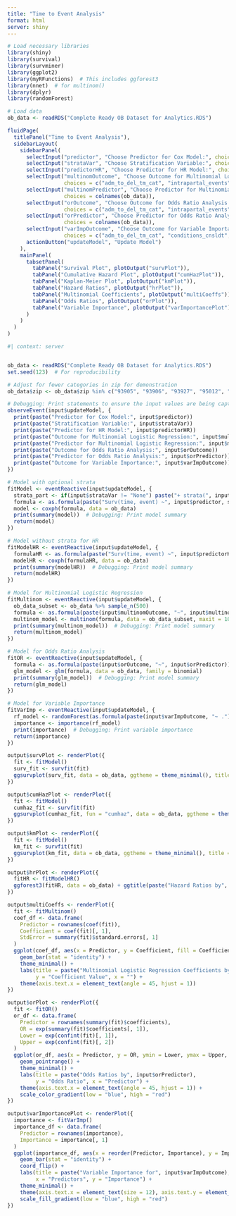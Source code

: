 ```yaml
---
title: "Time to Event Analysis"
format: html
server: shiny
---
```



```r
# Load necessary libraries
library(shiny)
library(survival)
library(survminer)
library(ggplot2)
library(myRFunctions)  # This includes ggforest3
library(nnet)  # for multinom()
library(dplyr)
library(randomForest)

# Load data
ob_data <- readRDS("Complete Ready OB Dataset for Analytics.RDS")


```

```r
fluidPage(
  titlePanel("Time to Event Analysis"),
  sidebarLayout(
    sidebarPanel(
      selectInput("predictor", "Choose Predictor for Cox Model:", choices = colnames(ob_data)),
      selectInput("strataVar", "Choose Stratification Variable:", choices = c("None", colnames(ob_data))),
      selectInput("predictorHR", "Choose Predictor for HR Model:", choices = colnames(ob_data)),
      selectInput("multinomOutcome", "Choose Outcome for Multinomial Logistic Regression:", 
                  choices = c("adm_to_del_tm_cat", "intrapartal_events", "conditions_cnsldt")),
      selectInput("multinomPredictor", "Choose Predictor for Multinomial Logistic Regression:", 
                  choices = colnames(ob_data)),
      selectInput("orOutcome", "Choose Outcome for Odds Ratio Analysis:", 
                  choices = c("adm_to_del_tm_cat", "intrapartal_events", "conditions_cnsldt")),
      selectInput("orPredictor", "Choose Predictor for Odds Ratio Analysis:", 
                  choices = colnames(ob_data)),
      selectInput("varImpOutcome", "Choose Outcome for Variable Importance:", 
                  choices = c("adm_to_del_tm_cat", "conditions_cnsldt", "cluster", "delivery_cnsldt")),
      actionButton("updateModel", "Update Model")
    ),
    mainPanel(
      tabsetPanel(
        tabPanel("Survival Plot", plotOutput("survPlot")),
        tabPanel("Cumulative Hazard Plot", plotOutput("cumHazPlot")),
        tabPanel("Kaplan-Meier Plot", plotOutput("kmPlot")),
        tabPanel("Hazard Ratios", plotOutput("hrPlot")),
        tabPanel("Multinomial Coefficients", plotOutput("multiCoeffs")),
        tabPanel("Odds Ratios", plotOutput("orPlot")),
        tabPanel("Variable Importance", plotOutput("varImportancePlot"))
      )
    )
  )
)


```

```r
#| context: server


ob_data <- readRDS("Complete Ready OB Dataset for Analytics.RDS")
set.seed(123)  # For reproducibility

# Adjust for fewer categories in zip for demonstration
ob_data$zip <- ob_data$zip %in% c("93905", "93906", "93927", "95012", "93930", "93960")

# Debugging: Print statements to ensure the input values are being captured
observeEvent(input$updateModel, {
  print(paste("Predictor for Cox Model:", input$predictor))
  print(paste("Stratification Variable:", input$strataVar))
  print(paste("Predictor for HR Model:", input$predictorHR))
  print(paste("Outcome for Multinomial Logistic Regression:", input$multinomOutcome))
  print(paste("Predictor for Multinomial Logistic Regression:", input$multinomPredictor))
  print(paste("Outcome for Odds Ratio Analysis:", input$orOutcome))
  print(paste("Predictor for Odds Ratio Analysis:", input$orPredictor))
  print(paste("Outcome for Variable Importance:", input$varImpOutcome))
})

# Model with optional strata
fitModel <- eventReactive(input$updateModel, {
  strata_part <- if(input$strataVar != "None") paste("+ strata(", input$strataVar, ")", sep="") else ""
  formula <- as.formula(paste("Surv(time, event) ~", input$predictor, strata_part))
  model <- coxph(formula, data = ob_data)
  print(summary(model))  # Debugging: Print model summary
  return(model)
})

# Model without strata for HR
fitModelHR <- eventReactive(input$updateModel, {
  formulaHR <- as.formula(paste("Surv(time, event) ~", input$predictorHR))
  modelHR <- coxph(formulaHR, data = ob_data)
  print(summary(modelHR))  # Debugging: Print model summary
  return(modelHR)
})

# Model for Multinomial Logistic Regression
fitMultinom <- eventReactive(input$updateModel, {
  ob_data_subset <- ob_data %>% sample_n(500)
  formula <- as.formula(paste(input$multinomOutcome, "~", input$multinomPredictor))
  multinom_model <- multinom(formula, data = ob_data_subset, maxit = 100)
  print(summary(multinom_model))  # Debugging: Print model summary
  return(multinom_model)
})

# Model for Odds Ratio Analysis
fitOR <- eventReactive(input$updateModel, {
  formula <- as.formula(paste(input$orOutcome, "~", input$orPredictor))
  glm_model <- glm(formula, data = ob_data, family = binomial)
  print(summary(glm_model))  # Debugging: Print model summary
  return(glm_model)
})

# Model for Variable Importance
fitVarImp <- eventReactive(input$updateModel, {
  rf_model <- randomForest(as.formula(paste(input$varImpOutcome, "~ .")), data = ob_data)
  importance <- importance(rf_model)
  print(importance)  # Debugging: Print variable importance
  return(importance)
})

output$survPlot <- renderPlot({
  fit <- fitModel()
  surv_fit <- survfit(fit)
  ggsurvplot(surv_fit, data = ob_data, ggtheme = theme_minimal(), title = paste("Survival Probability by", input$predictor))
})

output$cumHazPlot <- renderPlot({
  fit <- fitModel()
  cumhaz_fit <- survfit(fit)
  ggsurvplot(cumhaz_fit, fun = "cumhaz", data = ob_data, ggtheme = theme_minimal(), title = paste("Cumulative Hazard by", input$predictor))
})

output$kmPlot <- renderPlot({
  fit <- fitModel()
  km_fit <- survfit(fit)
  ggsurvplot(km_fit, data = ob_data, ggtheme = theme_minimal(), title = paste("Kaplan-Meier Plot by", input$predictor))
})

output$hrPlot <- renderPlot({
  fitHR <- fitModelHR()
  ggforest3(fitHR, data = ob_data) + ggtitle(paste("Hazard Ratios by", input$predictorHR))
})

output$multiCoeffs <- renderPlot({
  fit <- fitMultinom()
  coef_df <- data.frame(
    Predictor = rownames(coef(fit)),
    Coefficient = coef(fit)[, 1],
    StdError = summary(fit)$standard.errors[, 1]
  )
  ggplot(coef_df, aes(x = Predictor, y = Coefficient, fill = Coefficient)) +
    geom_bar(stat = "identity") +
    theme_minimal() +
    labs(title = paste("Multinomial Logistic Regression Coefficients by", input$multinomPredictor),
         y = "Coefficient Value", x = "") +
    theme(axis.text.x = element_text(angle = 45, hjust = 1))
})

output$orPlot <- renderPlot({
  fit <- fitOR()
  or_df <- data.frame(
    Predictor = rownames(summary(fit)$coefficients),
    OR = exp(summary(fit)$coefficients[, 1]),
    Lower = exp(confint(fit)[, 1]),
    Upper = exp(confint(fit)[, 2])
  )
  ggplot(or_df, aes(x = Predictor, y = OR, ymin = Lower, ymax = Upper, color = OR)) +
    geom_pointrange() +
    theme_minimal() +
    labs(title = paste("Odds Ratios by", input$orPredictor),
         y = "Odds Ratio", x = "Predictor") +
    theme(axis.text.x = element_text(angle = 45, hjust = 1)) +
    scale_color_gradient(low = "blue", high = "red")
})

output$varImportancePlot <- renderPlot({
  importance <- fitVarImp()
  importance_df <- data.frame(
    Predictor = rownames(importance),
    Importance = importance[, 1]
  )
  ggplot(importance_df, aes(x = reorder(Predictor, Importance), y = Importance, fill = Importance)) +
    geom_bar(stat = "identity") +
    coord_flip() +
    labs(title = paste("Variable Importance for", input$varImpOutcome),
         x = "Predictors", y = "Importance") +
    theme_minimal() +
    theme(axis.text.x = element_text(size = 12), axis.text.y = element_text(size = 12)) +
    scale_fill_gradient(low = "blue", high = "red")
})

```

